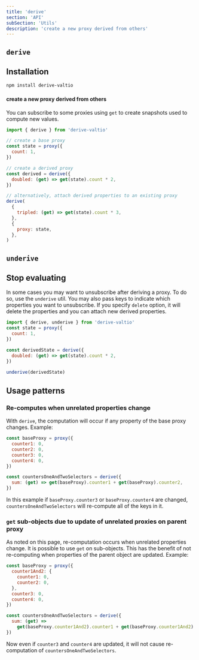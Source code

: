 ```yaml
---
title: 'derive'
section: 'API'
subSection: 'Utils'
description: 'create a new proxy derived from others'
---
```


## `derive`

## Installation

```bash
npm install derive-valtio
```

#### create a new proxy derived from others

You can subscribe to some proxies using `get` to create snapshots used to compute new values.

```js
import { derive } from 'derive-valtio'

// create a base proxy
const state = proxy({
  count: 1,
})

// create a derived proxy
const derived = derive({
  doubled: (get) => get(state).count * 2,
})

// alternatively, attach derived properties to an existing proxy
derive(
  {
    tripled: (get) => get(state).count * 3,
  },
  {
    proxy: state,
  },
)
```

## `underive`

## Stop evaluating

In some cases you may want to unsubscribe after deriving a proxy. To do so, use the `underive` util. You may also pass keys to indicate which properties you want to unsubscribe. If you specify `delete` option, it will delete the properties
and you can attach new derived properties.

```js
import { derive, underive } from 'derive-valtio'
const state = proxy({
  count: 1,
})

const derivedState = derive({
  doubled: (get) => get(state).count * 2,
})

underive(derivedState)
```

## Usage patterns

### Re-computes when unrelated properties change

With `derive`, the computation will occur if any property of the base proxy changes. Example:

```javascript
const baseProxy = proxy({
  counter1: 0,
  counter2: 0,
  counter3: 0,
  counter4: 0,
})

const countersOneAndTwoSelectors = derive({
  sum: (get) => get(baseProxy).counter1 + get(baseProxy).counter2,
})
```

In this example if `baseProxy.counter3` or `baseProxy.counter4` are changed, `countersOneAndTwoSelectors` will re-compute all of the keys in it.

### `get` sub-objects due to update of unrelated proxies on parent proxy

As noted on this page, re-computation occurs when unrelated properties change. It is possible to use `get` on sub-objects. This has the benefit of not re-computing when properties of the parent object are updated. Example:

```javascript
const baseProxy = proxy({
  counter1And2: {
    counter1: 0,
    counter2: 0,
  },
  counter3: 0,
  counter4: 0,
})

const countersOneAndTwoSelectors = derive({
  sum: (get) =>
    get(baseProxy.counter1And2).counter1 + get(baseProxy.counter1And2).counter2,
})
```

Now even if `counter3` and `counter4` are updated, it will not cause re-computation of `countersOneAndTwoSelectors`.
